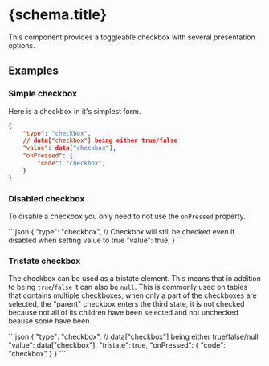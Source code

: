 
# {schema.title}

This component provides a toggleable checkbox with several presentation options.

## Examples

### Simple checkbox

Here is a checkbox in it's simplest form.
<CodeBlock>
```json
{
    "type": "checkbox",
    // data["checkbox"] being either true/false
    "value": data["checkbox"],
    "onPressed": {
        "code": "checkbox",
    }
}
```
</CodeBlock>

### Disabled checkbox

To disable a checkbox you only need to not use the `onPressed` property.

<CodeBlock>
```json
{
    "type": "checkbox",
    // Checkbox will still be checked even if disabled when setting value to true
    "value": true,
}
```
</CodeBlock>

### Tristate checkbox

The checkbox can be used as a tristate element. This means that in addition to being `true`/`false` it can also be `null`. This is commonly used on tables that contains multiple checkboxes, when only a part of the checkboxes are selected, the "parent" checkbox enters the third state, it is not checked because not all of its children have been selected and not unchecked beause some have been.

<CodeBlock>
```json
{
    "type": "checkbox",
    // data["checkbox"] being either true/false/null
    "value": data["checkbox"],
    "tristate": true,
    "onPressed": {
        "code": "checkbox"
    }
}
```
</CodeBlock>

<PropertyTable schema={schema}/>
